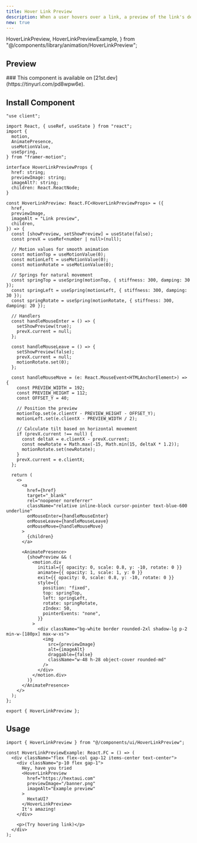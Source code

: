 ```yaml
---
title: Hover Link Preview
description: When a user hovers over a link, a preview of the link's destination appears.
new: true
---
```


  HoverLinkPreview,
  HoverLinkPreviewExample,
} from "@/components/library/animation/HoverLinkPreview";

## Preview

<PreviewContainer>
  <HoverLinkPreviewExample />
</PreviewContainer>

<Callout title="21st.dev" type="info">
  ### This component is available on [21st.dev](https://tinyurl.com/pd8wpw6e).
</Callout>

## Install Component

```tsx title="HoverLinkPreview.tsx" tab="Manually"
"use client";

import React, { useRef, useState } from "react";
import {
  motion,
  AnimatePresence,
  useMotionValue,
  useSpring,
} from "framer-motion";

interface HoverLinkPreviewProps {
  href: string;
  previewImage: string;
  imageAlt?: string;
  children: React.ReactNode;
}

const HoverLinkPreview: React.FC<HoverLinkPreviewProps> = ({
  href,
  previewImage,
  imageAlt = "Link preview",
  children,
}) => {
  const [showPreview, setShowPreview] = useState(false);
  const prevX = useRef<number | null>(null);

  // Motion values for smooth animation
  const motionTop = useMotionValue(0);
  const motionLeft = useMotionValue(0);
  const motionRotate = useMotionValue(0);

  // Springs for natural movement
  const springTop = useSpring(motionTop, { stiffness: 300, damping: 30 });
  const springLeft = useSpring(motionLeft, { stiffness: 300, damping: 30 });
  const springRotate = useSpring(motionRotate, { stiffness: 300, damping: 20 });

  // Handlers
  const handleMouseEnter = () => {
    setShowPreview(true);
    prevX.current = null;
  };

  const handleMouseLeave = () => {
    setShowPreview(false);
    prevX.current = null;
    motionRotate.set(0);
  };

  const handleMouseMove = (e: React.MouseEvent<HTMLAnchorElement>) => {
    const PREVIEW_WIDTH = 192;
    const PREVIEW_HEIGHT = 112;
    const OFFSET_Y = 40;

    // Position the preview
    motionTop.set(e.clientY - PREVIEW_HEIGHT - OFFSET_Y);
    motionLeft.set(e.clientX - PREVIEW_WIDTH / 2);

    // Calculate tilt based on horizontal movement
    if (prevX.current !== null) {
      const deltaX = e.clientX - prevX.current;
      const newRotate = Math.max(-15, Math.min(15, deltaX * 1.2));
      motionRotate.set(newRotate);
    }
    prevX.current = e.clientX;
  };

  return (
    <>
      <a
        href={href}
        target="_blank"
        rel="noopener noreferrer"
        className="relative inline-block cursor-pointer text-blue-600 underline"
        onMouseEnter={handleMouseEnter}
        onMouseLeave={handleMouseLeave}
        onMouseMove={handleMouseMove}
      >
        {children}
      </a>

      <AnimatePresence>
        {showPreview && (
          <motion.div
            initial={{ opacity: 0, scale: 0.8, y: -10, rotate: 0 }}
            animate={{ opacity: 1, scale: 1, y: 0 }}
            exit={{ opacity: 0, scale: 0.8, y: -10, rotate: 0 }}
            style={{
              position: "fixed",
              top: springTop,
              left: springLeft,
              rotate: springRotate,
              zIndex: 50,
              pointerEvents: "none",
            }}
          >
            <div className="bg-white border rounded-2xl shadow-lg p-2 min-w-[180px] max-w-xs">
              <img
                src={previewImage}
                alt={imageAlt}
                draggable={false}
                className="w-48 h-28 object-cover rounded-md"
              />
            </div>
          </motion.div>
        )}
      </AnimatePresence>
    </>
  );
};

export { HoverLinkPreview };
```

## Usage

```tsx title="App.tsx"
import { HoverLinkPreview } from "@/components/ui/HoverLinkPreview";

const HoverLinkPreviewExample: React.FC = () => (
  <div className="flex flex-col gap-12 items-center text-center">
    <div className="p-10 flex gap-1">
      Hey, have you tried
      <HoverLinkPreview
        href="https://hextaui.com"
        previewImage="/banner.png"
        imageAlt="Example preview"
      >
        HextaUI?
      </HoverLinkPreview>
      It's amazing!
    </div>

    <p>(Try hovering link)</p>
  </div>
);
```
